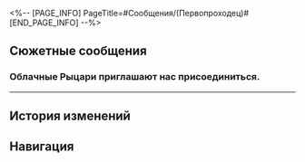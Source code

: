 <%-- [PAGE_INFO]
PageTitle=#Сообщения/(Первопроходец)#
[END_PAGE_INFO] --%>
{{Сообщение Инфобокс
|id          = 8000
|Изображение = НИП (Первопроходец) Иконка.png
|Тип         = НИП
|Отправитель = (Первопроходец)
|ПодписьСоо  = 
|Фракция     = 
}}

==Сюжетные сообщения==
===Облачные Рыцари приглашают нас присоединиться.===
{{Сообщения
|условие_получения = 
|текст =
:'''(Первопроходец):''' Облачные Рыцари приглашают нас присоединиться.
:'''(Первопроходец):''' Ого, на твоей родине такие большие горнила эликсиров.
:'''(Первопроходец):''' [[Файл:Сообщение (Первопроходец) 203.png|256px]]
:{Выбор} Облачные Рыцари?
::'''(Первопроходец):''' А что вы делаете вместе с Облачными Рыцарями?
:{Выбор} Очаг золотого эликсира?
::'''(Первопроходец):''' А почему вы у Очага золотого эликсира?
:{{Диалог|Предупреждение}} Ошибка отправки сообщения
}}
----

==История изменений==
{{История изменений|3.5}}

==Навигация==
{{Сообщения Навбокс}}